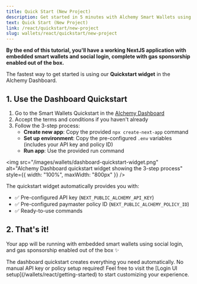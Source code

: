 ```yaml
---
title: Quick Start (New Project)
description: Get started in 5 minutes with Alchemy Smart Wallets using our NextJS template with embedded smart wallets and social login.
text: Quick Start (New Project)
link: /react/quickstart/new-project
slug: wallets/react/quickstart/new-project
---
```


**By the end of this tutorial, you'll have a working NextJS application with embedded smart wallets and social login, complete with gas sponsorship enabled out of the box.**

The fastest way to get started is using our **Quickstart widget** in the Alchemy Dashboard.

## 1. Use the Dashboard Quickstart

1. Go to the Smart Wallets Quickstart in the [Alchemy Dashboard](https://dashboard.alchemy.com/services/smart-wallets/quickstart)
2. Accept the terms and conditions if you haven't already
3. Follow the 3-step process:
   - **Create new app**: Copy the provided `npx create-next-app` command
   - **Set up environment**: Copy the pre-configured `.env` variables (includes your API key and policy ID)
   - **Run app**: Use the provided run command

<img
  src="/images/wallets/dashboard-quickstart-widget.png"
  alt="Alchemy Dashboard quickstart widget showing the 3-step process"
  style={{ width: "100%", maxWidth: "800px" }}
/>

The quickstart widget automatically provides you with:

- ✅ Pre-configured API key (`NEXT_PUBLIC_ALCHEMY_API_KEY`)
- ✅ Pre-configured paymaster policy ID (`NEXT_PUBLIC_ALCHEMY_POLICY_ID`)
- ✅ Ready-to-use commands

## 2. That's it!

Your app will be running with embedded smart wallets using social login, and gas sponsorship enabled out of the box ✨

<Tip>
  The dashboard quickstart creates everything you need automatically. No manual
  API key or policy setup required! Feel free to visit the [Login UI
  setup](/wallets/react/getting-started) to start customizing your experience.
</Tip>
